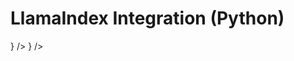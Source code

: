 # LlamaIndex Integration (Python)


<Cards>
  <Card
    title="Get Started"
    href="/docs/integrations/llama-index/get-started"
    icon={<Terminal />}
  />
  <Card
    title="Example (Python)"
    href="/docs/integrations/llama-index/example-python"
    icon={<FileCode />}
  />
</Cards>
